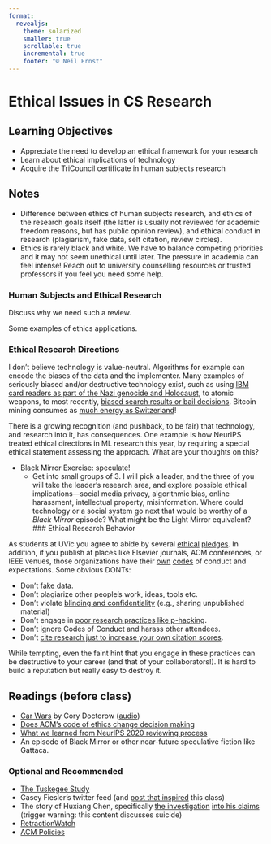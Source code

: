 ```yaml
---
format:
  revealjs:
    theme: solarized
    smaller: true
    scrollable: true
    incremental: true
    footer: "©️ Neil Ernst"
---
```


# Ethical Issues in CS Research

## Learning Objectives

* Appreciate the need to develop an ethical framework for your research
* Learn about ethical implications of technology
* Acquire the TriCouncil certificate in human subjects research

## Notes

- Difference between ethics of human subjects research, and ethics of the research goals itself (the latter is usually not reviewed for academic freedom reasons, but has public opinion review), and ethical conduct in research (plagiarism, fake data, self citation, review circles).
- Ethics is rarely black and white. We have to balance competing priorities and it may not seem unethical until later. The pressure in academia can feel intense! Reach out to university counselling resources or trusted professors if you feel you need some help.

### Human Subjects and Ethical Research

Discuss why we need such a review. 

Some examples of ethics applications.

### Ethical Research Directions

I don't believe technology is value-neutral. Algorithms for example can encode the biases of the data and the implementer. Many examples of seriously biased and/or destructive technology exist, such as using [IBM card readers as part of the Nazi genocide and Holocaust](https://www.huffpost.com/entry/ibm-holocaust_b_1301691), to atomic weapons, to most recently, [biased search results or bail decisions](http://algorithmsofoppression.com/). Bitcoin mining consumes as [much energy as Switzerland](https://www.bbc.com/news/technology-48853230)!

There is a growing recognition (and pushback, to be fair) that technology, and research into it, has consequences. One example is how NeurIPS treated ethical directions in ML research this year, by requiring a special ethical statement assessing the approach. What are your thoughts on this? 

- Black Mirror Exercise: speculate!
  - Get into small groups of 3. I will pick a leader, and the three of you will take the leader's research area, and explore possible ethical implications—social media privacy, algorithmic bias, online harassment, intellectual property, misinformation. Where could technology or a social system go next that would be worthy of a *Black Mirror* episode? What might be the Light Mirror equivalent?
### Ethical Research Behavior

As students at UVic you agree to abide by several [ethical](https://www.uvic.ca/sexualizedviolence/policy/index.php) [pledges](https://www.uvic.ca/students/academics/academic-integrity/). In addition, if you publish at places like Elsevier journals, ACM conferences, or IEEE venues, those organizations have their [own](https://sigchi.org/ethics/) [codes](https://conf.researchr.org/attending/icse-2020/Code+of+Conduct) of conduct and expectations. Some obvious DONTs:

- Don't [fake data](https://retractionwatch.com/2013/06/28/diederik-stapel-settles-with-dutch-prosectors-wont-face-jail-time/).
- Don't plagiarize other people's work, ideas, tools etc.
- Don't violate [blinding and confidentiality](https://www.acm.org/publications/policies/pre-publication-evaluation) (e.g., sharing unpublished material)
- Don't engage in [poor research practices like p-hacking](http://daniellakens.blogspot.com/2020/09/p-hacking-and-optional-stopping-have.html).
- Don't ignore Codes of Conduct and harass other attendees.
- Don't [cite research just to increase your own citation scores](https://retractionwatch.com/2020/06/29/major-indexing-service-sounds-alarm-on-self-citations-by-nearly-50-journals/).

While tempting, even the faint hint that you engage in these practices can be destructive to your career (and that of your collaborators!). It is hard to build a reputation but really easy to destroy it.

## Readings (before class)

* [Car Wars](https://doctorow.medium.com/car-wars-a01718a27e9e) by Cory Doctorow ([audio](https://archive.org/details/CarWars))
* [Does ACM's code of ethics change decision making](https://dl.acm.org/doi/10.1145/3236024.3264833) 
* [What we learned from NeurIPS 2020 reviewing process](https://neuripsconf.medium.com/what-we-learned-from-neurips-2020-reviewing-process-e24549eea38f)
* An episode of Black Mirror or other near-future speculative fiction like Gattaca.

### Optional and Recommended

* [The Tuskegee Study](https://www.mcgill.ca/oss/article/history/40-years-human-experimentation-america-tuskegee-study	)
* Casey Fiesler's twitter feed (and [post that inspired](https://howwegettonext.com/the-black-mirror-writers-room-teaching-technology-ethics-through-speculation-f1a9e2deccf4) this class)
* The story of Huxiang Chen, specifically [the investigation](https://www.sigarch.org/wp-content/uploads/2021/02/JIC-Public-Announcement-Feb-8-2021.pdf) [into his claims](https://twitter.com/JBalkind/status/1358855826170023936) (trigger warning: this content discusses suicide)
* [RetractionWatch](https://retractionwatch.com)
* [ACM Policies](https://www.acm.org/publications/policies)

